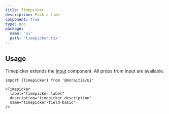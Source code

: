 ```yaml
---
title: Timepicker
description: Pick a time
component: true
type: Doc
package:
  name: 'ui'
  path: 'timepicker.tsx'
---
```


<ComponentExample src="/components/examples/timepicker/demo.tsx">
  <TimepickerDemo />
</ComponentExample>

## Usage

Timepicker extends the [Input](/input) component. All props from Input are
available.

```tsx
import {Timepicker} from '@moraitis/ui'
```

```tsx
<Timepicker
  label="timepicker label"
  description="timepicker description"
  name="timepicker-field-basic"
/>
```
